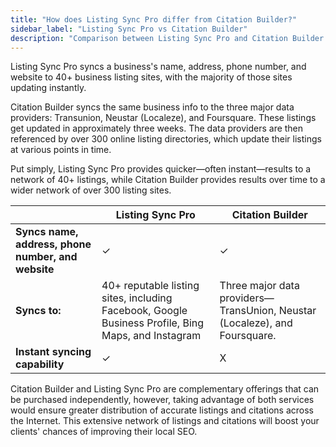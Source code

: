 ```yaml
---
title: "How does Listing Sync Pro differ from Citation Builder?"
sidebar_label: "Listing Sync Pro vs Citation Builder"
description: "Comparison between Listing Sync Pro and Citation Builder for business listing management"
---
```


Listing Sync Pro syncs a business's name, address, phone number, and website to 40+ business listing sites, with the majority of those sites updating instantly.

Citation Builder syncs the same business info to the three major data providers: Transunion, Neustar (Localeze), and Foursquare. These listings get updated in approximately three weeks. The data providers are then referenced by over 300 online listing directories, which update their listings at various points in time.

Put simply, Listing Sync Pro provides quicker—often instant—results to a network of 40+ listings, while Citation Builder provides results over time to a wider network of over 300 listing sites.

| | **Listing Sync Pro** | **Citation Builder** |
|---|---|---|
| **Syncs name, address, phone number, and website** | ✓ | ✓ |
| **Syncs to:** | 40+ reputable listing sites, including Facebook, Google Business Profile, Bing Maps, and Instagram | Three major data providers—TransUnion, Neustar (Localeze), and Foursquare. |
| **Instant syncing capability** | ✓ | X |

Citation Builder and Listing Sync Pro are complementary offerings that can be purchased independently, however, taking advantage of both services would ensure greater distribution of accurate listings and citations across the Internet. This extensive network of listings and citations will boost your clients' chances of improving their local SEO.